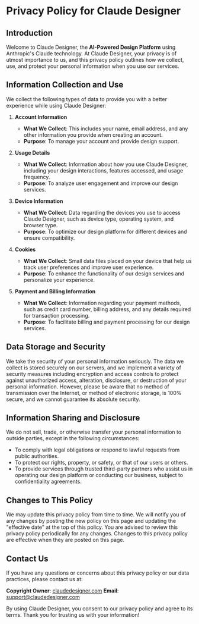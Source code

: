 # Privacy Policy for Claude Designer

## Introduction

Welcome to Claude Designer, the **AI-Powered Design Platform** using Anthropic's Claude technology. At Claude Designer, your privacy is of utmost importance to us, and this privacy policy outlines how we collect, use, and protect your personal information when you use our services.

## Information Collection and Use

We collect the following types of data to provide you with a better experience while using Claude Designer:

1. **Account Information**

   - **What We Collect**: This includes your name, email address, and any other information you provide when creating an account.
   - **Purpose**: To manage your account and provide design support.

2. **Usage Details**

   - **What We Collect**: Information about how you use Claude Designer, including your design interactions, features accessed, and usage frequency.
   - **Purpose**: To analyze user engagement and improve our design services.

3. **Device Information**

   - **What We Collect**: Data regarding the devices you use to access Claude Designer, such as device type, operating system, and browser type.
   - **Purpose**: To optimize our design platform for different devices and ensure compatibility.

4. **Cookies**

   - **What We Collect**: Small data files placed on your device that help us track user preferences and improve user experience.
   - **Purpose**: To enhance the functionality of our design services and personalize your experience.

5. **Payment and Billing Information**
   - **What We Collect**: Information regarding your payment methods, such as credit card number, billing address, and any details required for transaction processing.
   - **Purpose**: To facilitate billing and payment processing for our design services.

## Data Storage and Security

We take the security of your personal information seriously. The data we collect is stored securely on our servers, and we implement a variety of security measures including encryption and access controls to protect against unauthorized access, alteration, disclosure, or destruction of your personal information. However, please be aware that no method of transmission over the Internet, or method of electronic storage, is 100% secure, and we cannot guarantee its absolute security.

## Information Sharing and Disclosure

We do not sell, trade, or otherwise transfer your personal information to outside parties, except in the following circumstances:

- To comply with legal obligations or respond to lawful requests from public authorities.
- To protect our rights, property, or safety, or that of our users or others.
- To provide services through trusted third-party partners who assist us in operating our design platform or conducting our business, subject to confidentiality agreements.

## Changes to This Policy

We may update this privacy policy from time to time. We will notify you of any changes by posting the new policy on this page and updating the "effective date" at the top of this policy. You are advised to review this privacy policy periodically for any changes. Changes to this privacy policy are effective when they are posted on this page.

## Contact Us

If you have any questions or concerns about this privacy policy or our data practices, please contact us at:

**Copyright Owner**: [claudedesigner.com](https://claudedesigner.com)
**Email**: [support@claudedesigner.com](mailto:support@claudedesigner.com)

By using Claude Designer, you consent to our privacy policy and agree to its terms. Thank you for trusting us with your information!
